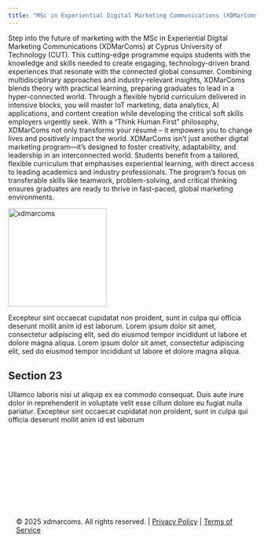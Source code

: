 ```yaml
---
title: "MSc in Experiential Digital Marketing Communications (XDMarComs)"
---
```


::: {.grid}
::: {.g-col-8}

Step into the future of marketing with the MSc in Experiential Digital Marketing Communications (XDMarComs) at Cyprus University of Technology (CUT). This cutting-edge programme equips students with the knowledge and skills needed to create engaging, technology-driven brand experiences that resonate with the connected global consumer. Combining multidisciplinary approaches and industry-relevant insights, XDMarComs blends theory with practical learning, preparing graduates to lead in a hyper-connected world. Through a flexible hybrid curriculum delivered in intensive blocks, you will master IoT marketing, data analytics, AI applications, and content creation while developing the critical soft skills employers urgently seek. With a "Think Human First" philosophy, XDMarComs not only transforms your résumé – it empowers you to change lives and positively impact the world. 
XDMarComs isn't just another digital marketing program—it's designed to foster creativity, adaptability, and leadership in an interconnected world. Students benefit from a tailored, flexible curriculum that emphasises experiential learning, with direct access to leading academics and industry professionals. The program’s focus on transferable skills like teamwork, problem-solving, and critical thinking ensures graduates are ready to thrive in fast-paced, global marketing environments. 


:::

::: {.g-col-4}

![xdmarcoms](images/hex-logo.svg){width="200px" fig-align="center"}
<!-- ![](images/home3.png){.center width="70%" style="border-radius: 8px;"} -->
:::
:::

Excepteur sint occaecat cupidatat non proident, sunt in culpa qui officia deserunt mollit anim id est laborum. Lorem ipsum dolor sit amet, consectetur adipiscing elit, sed do eiusmod tempor incididunt ut labore et dolore magna aliqua. Lorem ipsum dolor sit amet, consectetur adipiscing elit, sed do eiusmod tempor incididunt ut labore et dolore magna aliqua.

## Section 23

Ullamco laboris nisi ut aliquip ex ea commodo consequat. Duis aute irure dolor in reprehenderit in voluptate velit esse cillum dolore eu fugiat nulla pariatur. Excepteur sint occaecat cupidatat non proident, sunt in culpa qui officia deserunt mollit anim id est laborum

::: {.footer style="text-align: left; padding: 1rem; margin-top: 10rem;"}
© 2025 xdmarcoms. All rights reserved. | [Privacy Policy](#) | [Terms of Service](#)
:::
